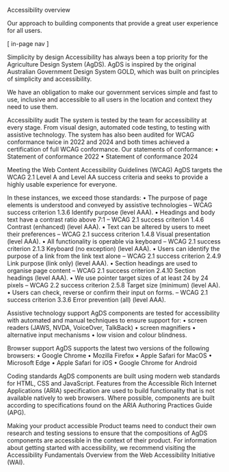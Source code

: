 Accessibility overview

Our approach to building components that provide a great user experience for all users.

[ in-page nav ]

Simplicity by design
Accessibility has always been a top priority for the Agriculture Design System (AgDS).
AgDS is inspired by the original Australian Government Design System GOLD, which was built on principles of simplicity and accessibility.

We have an obligation to make our government services simple and fast to use, inclusive and accessible to all users in the location and context they need to use them.

Accessibility audit
The system is tested by the team for accessibility at every stage. From visual design, automated code testing, to testing with assistive technology. The system has also been audited for WCAG conformance twice in 2022 and 2024 and both times achieved a certification of full WCAG conformance.
Our statements of conformance:
•	Statement of conformance 2022
•	Statement of conformance 2024

Meeting the Web Content Accessibility Guidelines (WCAG)
AgDS targets the WCAG 2.1 Level A and Level AA success criteria and seeks to provide a highly usable experience for everyone. 

In these instances, we exceed those standards:
•	The purpose of page elements is understood and conveyed by assistive technologies – WCAG success criterion 1.3.6 Identify purpose (level AAA).
•	Headings and body text have a contrast ratio above 7:1 – WCAG 2.1 success criterion 1.4.6 Contrast (enhanced) (level AAA).
•	Text can be altered by users to meet their preferences – WCAG 2.1 success criterion 1.4.8 Visual presentation (level AAA).
•	All functionality is operable via keyboard – WCAG 2.1 success criterion 2.1.3 Keyboard (no exception) (level AAA).
•	Users can identify the purpose of a link from the link text alone – WCAG 2.1 success criterion 2.4.9 Link purpose (link only) (level AAA).
•	Section headings are used to organise page content – WCAG 2.1 success criterion 2.4.10 Section headings (level AAA).
•	We use pointer target sizes of at least 24 by 24 pixels – WCAG 2.2 success criterion 2.5.8 Target size (minimum) (level AA).
•	Users can check, reverse or confirm their input on forms. – WCAG 2.1 success criterion 3.3.6 Error prevention (all) (level AAA).

Assistive technology support 
AgDS components are tested for accessibility with automated and manual techniques to ensure support for:
•	screen readers (JAWS, NVDA, VoiceOver, TalkBack)
•	screen magnifiers
•	alternative input mechanisms
•	low vision and colour blindness.

Browser support
AgDS supports the latest two versions of the following browsers:
•	Google Chrome
•	Mozilla Firefox
•	Apple Safari for MacOS
•	Microsoft Edge
•	Apple Safari for iOS
•	Google Chrome for Android

Coding standards 
AgDS components are built using modern web standards for HTML, CSS and JavaScript.
Features from the Accessible Rich Internet Applications (ARIA) specification are used to build functionality that is not available natively to web browsers.
Where possible, components are built according to specifications found on the ARIA Authoring Practices Guide (APG).

Making your product accessible 
Product teams need to conduct their own research and testing sessions to ensure that the compositions of AgDS components are accessible in the context of their product.
For information about getting started with accessibility, we recommend visiting the Accessibility Fundamentals Overview from the Web Accessibility Initiative (WAI).
